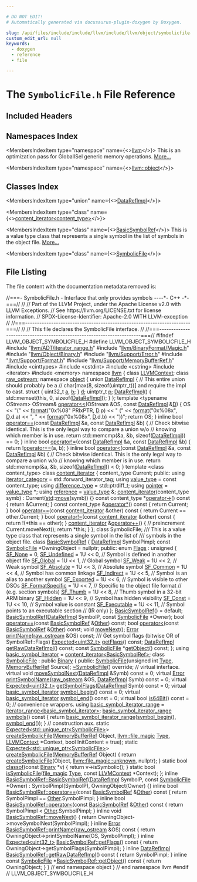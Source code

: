 ```yaml
---

# DO NOT EDIT!
# Automatically generated via docusaurus-plugin-doxygen by Doxygen.

slug: /api/files/include/include/llvm/include/llvm/object/symbolicfile-h
custom_edit_url: null
keywords:
  - doxygen
  - reference
  - file

---
```





# The `SymbolicFile.h` File Reference

<DoxygenPage pluginConfig={pluginConfig}>



## Included Headers

<IncludesList>
<IncludesListItem
  filePath="llvm/ADT/iterator_range.h"
  permalink="/docs/api/files/include/include/llvm/include/llvm/adt/iterator-range-h"
  isLocal="true" />
<IncludesListItem
  filePath="llvm/BinaryFormat/Magic.h"
  permalink="/docs/api/files/include/include/llvm/include/llvm/binaryformat/magic-h"
  isLocal="true" />
<IncludesListItem
  filePath="llvm/Object/Binary.h"
  permalink="/docs/api/files/include/include/llvm/include/llvm/object/binary-h"
  isLocal="true" />
<IncludesListItem
  filePath="llvm/Support/Error.h"
  permalink="/docs/api/files/include/include/llvm/include/llvm/support/error-h"
  isLocal="true" />
<IncludesListItem
  filePath="llvm/Support/Format.h"
  permalink="/docs/api/files/include/include/llvm/include/llvm/support/format-h"
  isLocal="true" />
<IncludesListItem
  filePath="llvm/Support/MemoryBufferRef.h"
  permalink="/docs/api/files/include/include/llvm/include/llvm/support/memorybufferref-h"
  isLocal="true" />
<IncludesListItem
  filePath="cinttypes"
  permalink=""
  isLocal="false" />
<IncludesListItem
  filePath="cstdint"
  permalink=""
  isLocal="false" />
<IncludesListItem
  filePath="cstring"
  permalink=""
  isLocal="false" />
<IncludesListItem
  filePath="iterator"
  permalink=""
  isLocal="false" />
<IncludesListItem
  filePath="memory"
  permalink=""
  isLocal="false" />
</IncludesList>

## Namespaces Index

<MembersIndex>

<MembersIndexItem
  type="namespace"
  name={<><a href="/docs/api/namespaces/llvm">llvm</a></>}>
This is an optimization pass for GlobalISel generic memory operations. <a href="/docs/api/namespaces/llvm/#details">More...</a>
</MembersIndexItem>

<MembersIndexItem
  type="namespace"
  name={<><a href="/docs/api/namespaces/llvm/object">llvm::object</a></>}>
</MembersIndexItem>

</MembersIndex>

## Classes Index

<MembersIndex>

<MembersIndexItem
  type="union"
  name={<><a href="/docs/api/unions/llvm/object/datarefimpl">DataRefImpl</a></>}>
</MembersIndexItem>

<MembersIndexItem
  type="class"
  name={<><a href="/docs/api/classes/llvm/object/content-iterator">content_iterator&lt;content_type&gt;</a></>}>
</MembersIndexItem>

<MembersIndexItem
  type="class"
  name={<><a href="/docs/api/classes/llvm/object/basicsymbolref">BasicSymbolRef</a></>}>
This is a value type class that represents a single symbol in the list of symbols in the object file. <a href="/docs/api/classes/llvm/object/basicsymbolref/#details">More...</a>
</MembersIndexItem>

<MembersIndexItem
  type="class"
  name={<><a href="/docs/api/classes/llvm/object/symbolicfile">SymbolicFile</a></>}>
</MembersIndexItem>

</MembersIndex>


## File Listing

The file content with the documentation metadata removed is:

<ProgramListing>

<Link id="l00001" /><CodeLine lineNumber="1"><span class="doxyHighlightComment">//===- SymbolicFile.h - Interface that only provides symbols ----&#42;- C++ -&#42;-===//</span></CodeLine>
<Link id="l00002" /><CodeLine lineNumber="2"><span class="doxyHighlightComment">//</span></CodeLine>
<Link id="l00003" /><CodeLine lineNumber="3"><span class="doxyHighlightComment">// Part of the LLVM Project, under the Apache License v2.0 with LLVM Exceptions.</span></CodeLine>
<Link id="l00004" /><CodeLine lineNumber="4"><span class="doxyHighlightComment">// See https://llvm.org/LICENSE.txt for license information.</span></CodeLine>
<Link id="l00005" /><CodeLine lineNumber="5"><span class="doxyHighlightComment">// SPDX-License-Identifier: Apache-2.0 WITH LLVM-exception</span></CodeLine>
<Link id="l00006" /><CodeLine lineNumber="6"><span class="doxyHighlightComment">//</span></CodeLine>
<Link id="l00007" /><CodeLine lineNumber="7"><span class="doxyHighlightComment">//===----------------------------------------------------------------------===//</span></CodeLine>
<Link id="l00008" /><CodeLine lineNumber="8"><span class="doxyHighlightComment">//</span></CodeLine>
<Link id="l00009" /><CodeLine lineNumber="9"><span class="doxyHighlightComment">// This file declares the SymbolicFile interface.</span></CodeLine>
<Link id="l00010" /><CodeLine lineNumber="10"><span class="doxyHighlightComment">//</span></CodeLine>
<Link id="l00011" /><CodeLine lineNumber="11"><span class="doxyHighlightComment">//===----------------------------------------------------------------------===//</span></CodeLine>
<Link id="l00012" /><CodeLine lineNumber="12"></CodeLine>
<Link id="l00013" /><CodeLine lineNumber="13"><span class="doxyHighlightPreprocessor">#ifndef LLVM&#95;OBJECT&#95;SYMBOLICFILE&#95;H</span></CodeLine>
<Link id="l00014" /><CodeLine lineNumber="14"><span class="doxyHighlightPreprocessor">#define LLVM&#95;OBJECT&#95;SYMBOLICFILE&#95;H</span></CodeLine>
<Link id="l00015" /><CodeLine lineNumber="15"></CodeLine>
<Link id="l00016" /><CodeLine lineNumber="16"><span class="doxyHighlightPreprocessor">#include &quot;<a href="/docs/api/files/include/include/llvm/include/llvm/adt/iterator-range-h">llvm/ADT/iterator&#95;range.h</a>&quot;</span></CodeLine>
<Link id="l00017" /><CodeLine lineNumber="17"><span class="doxyHighlightPreprocessor">#include &quot;<a href="/docs/api/files/include/include/llvm/include/llvm/binaryformat/magic-h">llvm/BinaryFormat/Magic.h</a>&quot;</span></CodeLine>
<Link id="l00018" /><CodeLine lineNumber="18"><span class="doxyHighlightPreprocessor">#include &quot;<a href="/docs/api/files/include/include/llvm/include/llvm/object/binary-h">llvm/Object/Binary.h</a>&quot;</span></CodeLine>
<Link id="l00019" /><CodeLine lineNumber="19"><span class="doxyHighlightPreprocessor">#include &quot;<a href="/docs/api/files/include/include/llvm/include/llvm/support/error-h">llvm/Support/Error.h</a>&quot;</span></CodeLine>
<Link id="l00020" /><CodeLine lineNumber="20"><span class="doxyHighlightPreprocessor">#include &quot;<a href="/docs/api/files/include/include/llvm/include/llvm/support/format-h">llvm/Support/Format.h</a>&quot;</span></CodeLine>
<Link id="l00021" /><CodeLine lineNumber="21"><span class="doxyHighlightPreprocessor">#include &quot;<a href="/docs/api/files/include/include/llvm/include/llvm/support/memorybufferref-h">llvm/Support/MemoryBufferRef.h</a>&quot;</span></CodeLine>
<Link id="l00022" /><CodeLine lineNumber="22"><span class="doxyHighlightPreprocessor">#include &lt;cinttypes&gt;</span></CodeLine>
<Link id="l00023" /><CodeLine lineNumber="23"><span class="doxyHighlightPreprocessor">#include &lt;cstdint&gt;</span></CodeLine>
<Link id="l00024" /><CodeLine lineNumber="24"><span class="doxyHighlightPreprocessor">#include &lt;cstring&gt;</span></CodeLine>
<Link id="l00025" /><CodeLine lineNumber="25"><span class="doxyHighlightPreprocessor">#include &lt;iterator&gt;</span></CodeLine>
<Link id="l00026" /><CodeLine lineNumber="26"><span class="doxyHighlightPreprocessor">#include &lt;memory&gt;</span></CodeLine>
<Link id="l00027" /><CodeLine lineNumber="27"></CodeLine>
<Link id="l00028" /><CodeLine lineNumber="28"><span class="doxyHighlightKeyword">namespace </span><span class="doxyHighlight"><a href="/docs/api/namespaces/llvm">llvm</a> &#123;</span></CodeLine>
<Link id="l00029" /><CodeLine lineNumber="29"></CodeLine>
<Link id="l00030" /><CodeLine lineNumber="30"><span class="doxyHighlightKeyword">class </span><span class="doxyHighlight"><a href="/docs/api/classes/llvm/llvmcontext">LLVMContext</a>;</span></CodeLine>
<Link id="l00031" /><CodeLine lineNumber="31"><span class="doxyHighlightKeyword">class </span><span class="doxyHighlight"><a href="/docs/api/classes/llvm/raw-ostream">raw&#95;ostream</a>;</span></CodeLine>
<Link id="l00032" /><CodeLine lineNumber="32"></CodeLine>
<Link id="l00033" /><CodeLine lineNumber="33"><span class="doxyHighlightKeyword">namespace </span><span class="doxyHighlight"><a href="/docs/api/namespaces/llvm/object">object</a> &#123;</span></CodeLine>
<Link id="l00034" /><CodeLine lineNumber="34"></CodeLine>
<Link id="l00035" /><CodeLine lineNumber="35" lineLink="/docs/api/unions/llvm/object/datarefimpl"><span class="doxyHighlightKeyword">union </span><span class="doxyHighlight"><a href="/docs/api/unions/llvm/object/datarefimpl/#a80e5a3938a7969e7316f53f3d2a48908">DataRefImpl</a> &#123;</span></CodeLine>
<Link id="l00036" /><CodeLine lineNumber="36"><span class="doxyHighlight">  </span><span class="doxyHighlightComment">// This entire union should probably be a</span></CodeLine>
<Link id="l00037" /><CodeLine lineNumber="37"><span class="doxyHighlight">  </span><span class="doxyHighlightComment">// char&#91;max(8, sizeof(uintptr&#95;t))&#93; and require the impl to cast.</span></CodeLine>
<Link id="l00038" /><CodeLine lineNumber="38"><span class="doxyHighlight">  </span><span class="doxyHighlightKeyword">struct </span><span class="doxyHighlight">&#123;</span></CodeLine>
<Link id="l00039" /><CodeLine lineNumber="39" lineLink="/docs/api/unions/llvm/object/datarefimpl/#a7fdc4ddba62f47c71da3252c30ce9441"><span class="doxyHighlight">    uint32&#95;t <a href="/docs/api/unions/llvm/object/datarefimpl/#a7fdc4ddba62f47c71da3252c30ce9441">a</a>, <a href="/docs/api/unions/llvm/object/datarefimpl/#a2820613261c431d4de10b49e30b90ae4">b</a>;</span></CodeLine>
<Link id="l00040" /><CodeLine lineNumber="40" lineLink="/docs/api/unions/llvm/object/datarefimpl/#a4f65e798a8ff3a72293bdaf9a6538e3b"><span class="doxyHighlight">  &#125; <a href="/docs/api/unions/llvm/object/datarefimpl/#a4f65e798a8ff3a72293bdaf9a6538e3b">d</a>;</span></CodeLine>
<Link id="l00041" /><CodeLine lineNumber="41" lineLink="/docs/api/unions/llvm/object/datarefimpl/#a2d14abe832a3bf0cc963944bcd13d1cd"><span class="doxyHighlight">  uintptr&#95;t <a href="/docs/api/unions/llvm/object/datarefimpl/#a2d14abe832a3bf0cc963944bcd13d1cd">p</a>;</span></CodeLine>
<Link id="l00042" /><CodeLine lineNumber="42"></CodeLine>
<Link id="l00043" /><CodeLine lineNumber="43" lineLink="/docs/api/unions/llvm/object/datarefimpl/#a80e5a3938a7969e7316f53f3d2a48908"><span class="doxyHighlight">  <a href="/docs/api/unions/llvm/object/datarefimpl/#a80e5a3938a7969e7316f53f3d2a48908">DataRefImpl</a>() &#123; std::memset(</span><span class="doxyHighlightKeyword">this</span><span class="doxyHighlight">, 0, </span><span class="doxyHighlightKeyword">sizeof</span><span class="doxyHighlight">(<a href="/docs/api/unions/llvm/object/datarefimpl/#a80e5a3938a7969e7316f53f3d2a48908">DataRefImpl</a>)); &#125;</span></CodeLine>
<Link id="l00044" /><CodeLine lineNumber="44"><span class="doxyHighlight">&#125;;</span></CodeLine>
<Link id="l00045" /><CodeLine lineNumber="45"></CodeLine>
<Link id="l00046" /><CodeLine lineNumber="46"><span class="doxyHighlightKeyword">template</span><span class="doxyHighlight"> &lt;</span><span class="doxyHighlightKeyword">typename</span><span class="doxyHighlight"> OStream&gt;</span></CodeLine>
<Link id="l00047" /><CodeLine lineNumber="47" lineLink="/docs/api/namespaces/llvm/object/#a20a6984d483b629d3639b7c68795e089"><span class="doxyHighlight">OStream&amp; <a href="/docs/api/namespaces/llvm/object/#aefea632d85600f98ca5b9c58f192d46b">operator&lt;&lt;</a>(OStream &amp;OS, </span><span class="doxyHighlightKeyword">const</span><span class="doxyHighlight"> <a href="/docs/api/unions/llvm/object/datarefimpl">DataRefImpl</a> &amp;<a href="/docs/api/files/lib/lib/ir/builtingcs-cpp/#a6a9f043784cf87001c84980afa76da82">D</a>) &#123;</span></CodeLine>
<Link id="l00048" /><CodeLine lineNumber="48"><span class="doxyHighlight">  OS &lt;&lt; </span><span class="doxyHighlightStringLiteral">&quot;(&quot;</span><span class="doxyHighlight"> &lt;&lt; <a href="/docs/api/namespaces/llvm/#a939bc2108d47080767f0c06ba56caec7">format</a>(</span><span class="doxyHighlightStringLiteral">&quot;0x%08&quot;</span><span class="doxyHighlight"> PRIxPTR, <a href="/docs/api/files/lib/lib/ir/builtingcs-cpp/#a6a9f043784cf87001c84980afa76da82">D</a>.p) &lt;&lt; </span><span class="doxyHighlightStringLiteral">&quot; (&quot;</span><span class="doxyHighlight"> &lt;&lt; <a href="/docs/api/namespaces/llvm/#a939bc2108d47080767f0c06ba56caec7">format</a>(</span><span class="doxyHighlightStringLiteral">&quot;0x%08x&quot;</span><span class="doxyHighlight">, <a href="/docs/api/files/lib/lib/ir/builtingcs-cpp/#a6a9f043784cf87001c84980afa76da82">D</a>.d.a)</span></CodeLine>
<Link id="l00049" /><CodeLine lineNumber="49"><span class="doxyHighlight">     &lt;&lt; </span><span class="doxyHighlightStringLiteral">&quot;, &quot;</span><span class="doxyHighlight"> &lt;&lt; <a href="/docs/api/namespaces/llvm/#a939bc2108d47080767f0c06ba56caec7">format</a>(</span><span class="doxyHighlightStringLiteral">&quot;0x%08x&quot;</span><span class="doxyHighlight">, <a href="/docs/api/files/lib/lib/ir/builtingcs-cpp/#a6a9f043784cf87001c84980afa76da82">D</a>.d.b) &lt;&lt; </span><span class="doxyHighlightStringLiteral">&quot;))&quot;</span><span class="doxyHighlight">;</span></CodeLine>
<Link id="l00050" /><CodeLine lineNumber="50"><span class="doxyHighlight">  </span><span class="doxyHighlightKeywordFlow">return</span><span class="doxyHighlight"> OS;</span></CodeLine>
<Link id="l00051" /><CodeLine lineNumber="51"><span class="doxyHighlight">&#125;</span></CodeLine>
<Link id="l00052" /><CodeLine lineNumber="52"></CodeLine>
<Link id="l00053" /><CodeLine lineNumber="53" lineLink="/docs/api/namespaces/llvm/object/#a76c5bc6024cfb8555844b8b752f8cf9f"><span class="doxyHighlightKeyword">inline</span><span class="doxyHighlight"> </span><span class="doxyHighlightKeywordType">bool</span><span class="doxyHighlight"> <a href="/docs/api/namespaces/llvm/object/#aab61a565fbe0817401e9305b2e722db5">operator==</a>(</span><span class="doxyHighlightKeyword">const</span><span class="doxyHighlight"> <a href="/docs/api/unions/llvm/object/datarefimpl">DataRefImpl</a> &amp;a, </span><span class="doxyHighlightKeyword">const</span><span class="doxyHighlight"> <a href="/docs/api/unions/llvm/object/datarefimpl">DataRefImpl</a> &amp;b) &#123;</span></CodeLine>
<Link id="l00054" /><CodeLine lineNumber="54"><span class="doxyHighlight">  </span><span class="doxyHighlightComment">// Check bitwise identical. This is the only legal way to compare a union w/o</span></CodeLine>
<Link id="l00055" /><CodeLine lineNumber="55"><span class="doxyHighlight">  </span><span class="doxyHighlightComment">// knowing which member is in use.</span></CodeLine>
<Link id="l00056" /><CodeLine lineNumber="56"><span class="doxyHighlight">  </span><span class="doxyHighlightKeywordFlow">return</span><span class="doxyHighlight"> std::memcmp(&amp;a, &amp;b, </span><span class="doxyHighlightKeyword">sizeof</span><span class="doxyHighlight">(<a href="/docs/api/unions/llvm/object/datarefimpl">DataRefImpl</a>)) == 0;</span></CodeLine>
<Link id="l00057" /><CodeLine lineNumber="57"><span class="doxyHighlight">&#125;</span></CodeLine>
<Link id="l00058" /><CodeLine lineNumber="58"></CodeLine>
<Link id="l00059" /><CodeLine lineNumber="59" lineLink="/docs/api/namespaces/llvm/object/#a6c1a9f98e958db72a4accce2ad15533e"><span class="doxyHighlightKeyword">inline</span><span class="doxyHighlight"> </span><span class="doxyHighlightKeywordType">bool</span><span class="doxyHighlight"> <a href="/docs/api/namespaces/llvm/object/#a6c1a9f98e958db72a4accce2ad15533e">operator!=</a>(</span><span class="doxyHighlightKeyword">const</span><span class="doxyHighlight"> <a href="/docs/api/unions/llvm/object/datarefimpl">DataRefImpl</a> &amp;a, </span><span class="doxyHighlightKeyword">const</span><span class="doxyHighlight"> <a href="/docs/api/unions/llvm/object/datarefimpl">DataRefImpl</a> &amp;b) &#123;</span></CodeLine>
<Link id="l00060" /><CodeLine lineNumber="60"><span class="doxyHighlight">  </span><span class="doxyHighlightKeywordFlow">return</span><span class="doxyHighlight"> !<a href="/docs/api/namespaces/llvm/object/#aab61a565fbe0817401e9305b2e722db5">operator==</a>(a, b);</span></CodeLine>
<Link id="l00061" /><CodeLine lineNumber="61"><span class="doxyHighlight">&#125;</span></CodeLine>
<Link id="l00062" /><CodeLine lineNumber="62"></CodeLine>
<Link id="l00063" /><CodeLine lineNumber="63" lineLink="/docs/api/namespaces/llvm/object/#aeb64109c22e6ed52ccfd1035638472df"><span class="doxyHighlightKeyword">inline</span><span class="doxyHighlight"> </span><span class="doxyHighlightKeywordType">bool</span><span class="doxyHighlight"> <a href="/docs/api/namespaces/llvm/object/#a0c94ce6da64569297177cfd8e9c570ed">operator&lt;</a>(</span><span class="doxyHighlightKeyword">const</span><span class="doxyHighlight"> <a href="/docs/api/unions/llvm/object/datarefimpl">DataRefImpl</a> &amp;a, </span><span class="doxyHighlightKeyword">const</span><span class="doxyHighlight"> <a href="/docs/api/unions/llvm/object/datarefimpl">DataRefImpl</a> &amp;b) &#123;</span></CodeLine>
<Link id="l00064" /><CodeLine lineNumber="64"><span class="doxyHighlight">  </span><span class="doxyHighlightComment">// Check bitwise identical. This is the only legal way to compare a union w/o</span></CodeLine>
<Link id="l00065" /><CodeLine lineNumber="65"><span class="doxyHighlight">  </span><span class="doxyHighlightComment">// knowing which member is in use.</span></CodeLine>
<Link id="l00066" /><CodeLine lineNumber="66"><span class="doxyHighlight">  </span><span class="doxyHighlightKeywordFlow">return</span><span class="doxyHighlight"> std::memcmp(&amp;a, &amp;b, </span><span class="doxyHighlightKeyword">sizeof</span><span class="doxyHighlight">(<a href="/docs/api/unions/llvm/object/datarefimpl">DataRefImpl</a>)) &lt; 0;</span></CodeLine>
<Link id="l00067" /><CodeLine lineNumber="67"><span class="doxyHighlight">&#125;</span></CodeLine>
<Link id="l00068" /><CodeLine lineNumber="68"></CodeLine>
<Link id="l00069" /><CodeLine lineNumber="69" lineLink="/docs/api/classes/llvm/object/content-iterator"><span class="doxyHighlightKeyword">template</span><span class="doxyHighlight"> &lt;</span><span class="doxyHighlightKeyword">class</span><span class="doxyHighlight"> content&#95;type&gt; </span><span class="doxyHighlightKeyword">class </span><span class="doxyHighlight"><a href="/docs/api/classes/llvm/object/content-iterator/#aef819baaecca9d1e0c38d5f078ee765d">content&#95;iterator</a> &#123;</span></CodeLine>
<Link id="l00070" /><CodeLine lineNumber="70"><span class="doxyHighlight">  content&#95;type Current;</span></CodeLine>
<Link id="l00071" /><CodeLine lineNumber="71"></CodeLine>
<Link id="l00072" /><CodeLine lineNumber="72"><span class="doxyHighlightKeyword">public</span><span class="doxyHighlight">:</span></CodeLine>
<Link id="l00073" /><CodeLine lineNumber="73" lineLink="/docs/api/classes/llvm/object/content-iterator/#a42324cc6d46118e8ccd689b6676133a1"><span class="doxyHighlight">  </span><span class="doxyHighlightKeyword">using </span><span class="doxyHighlight"><a href="/docs/api/classes/llvm/object/content-iterator/#a42324cc6d46118e8ccd689b6676133a1">iterator&#95;category</a> = std::forward&#95;iterator&#95;tag;</span></CodeLine>
<Link id="l00074" /><CodeLine lineNumber="74" lineLink="/docs/api/classes/llvm/object/content-iterator/#a63e9d40261ced44e2e1d6976e40c7ee3"><span class="doxyHighlight">  </span><span class="doxyHighlightKeyword">using </span><span class="doxyHighlight"><a href="/docs/api/classes/llvm/object/content-iterator/#a63e9d40261ced44e2e1d6976e40c7ee3">value&#95;type</a> = </span><span class="doxyHighlightKeyword">const</span><span class="doxyHighlight"> content&#95;type;</span></CodeLine>
<Link id="l00075" /><CodeLine lineNumber="75" lineLink="/docs/api/classes/llvm/object/content-iterator/#ac3e28186fbc512ef49384a8dce778ce5"><span class="doxyHighlight">  </span><span class="doxyHighlightKeyword">using </span><span class="doxyHighlight"><a href="/docs/api/classes/llvm/object/content-iterator/#ac3e28186fbc512ef49384a8dce778ce5">difference&#95;type</a> = std::ptrdiff&#95;t;</span></CodeLine>
<Link id="l00076" /><CodeLine lineNumber="76" lineLink="/docs/api/classes/llvm/object/content-iterator/#afeff32766df6846acc1c4b2684dff717"><span class="doxyHighlight">  </span><span class="doxyHighlightKeyword">using </span><span class="doxyHighlight"><a href="/docs/api/classes/llvm/object/content-iterator/#afeff32766df6846acc1c4b2684dff717">pointer</a> = <a href="/docs/api/classes/llvm/object/content-iterator/#a63e9d40261ced44e2e1d6976e40c7ee3">value&#95;type</a> &#42;;</span></CodeLine>
<Link id="l00077" /><CodeLine lineNumber="77" lineLink="/docs/api/classes/llvm/object/content-iterator/#a5af01795f27f78efad692bdc47e1c6b8"><span class="doxyHighlight">  </span><span class="doxyHighlightKeyword">using </span><span class="doxyHighlight"><a href="/docs/api/classes/llvm/object/content-iterator/#a5af01795f27f78efad692bdc47e1c6b8">reference</a> = <a href="/docs/api/classes/llvm/object/content-iterator/#a63e9d40261ced44e2e1d6976e40c7ee3">value&#95;type</a> &amp;;</span></CodeLine>
<Link id="l00078" /><CodeLine lineNumber="78"></CodeLine>
<Link id="l00079" /><CodeLine lineNumber="79" lineLink="/docs/api/classes/llvm/object/content-iterator/#aef819baaecca9d1e0c38d5f078ee765d"><span class="doxyHighlight">  <a href="/docs/api/classes/llvm/object/content-iterator/#aef819baaecca9d1e0c38d5f078ee765d">content&#95;iterator</a>(content&#95;type symb) : Current(<a href="/docs/api/namespaces/std">std</a>::<a href="/docs/api/namespaces/llvm/#abfc9c7ecf70f66901e439f7c04ef3dbb">move</a>(symb)) &#123;&#125;</span></CodeLine>
<Link id="l00080" /><CodeLine lineNumber="80"></CodeLine>
<Link id="l00081" /><CodeLine lineNumber="81" lineLink="/docs/api/classes/llvm/object/content-iterator/#a30304f1d317a6cf34d10be3ab7dec073"><span class="doxyHighlight">  </span><span class="doxyHighlightKeyword">const</span><span class="doxyHighlight"> content&#95;type &#42;<a href="/docs/api/classes/llvm/object/content-iterator/#a30304f1d317a6cf34d10be3ab7dec073">operator-&gt;</a>()</span><span class="doxyHighlightKeyword"> const </span><span class="doxyHighlight">&#123; </span><span class="doxyHighlightKeywordFlow">return</span><span class="doxyHighlight"> &amp;Current; &#125;</span></CodeLine>
<Link id="l00082" /><CodeLine lineNumber="82"></CodeLine>
<Link id="l00083" /><CodeLine lineNumber="83" lineLink="/docs/api/classes/llvm/object/content-iterator/#a28af108b6d9b57dd9d12212e38d3f21a"><span class="doxyHighlight">  </span><span class="doxyHighlightKeyword">const</span><span class="doxyHighlight"> content&#95;type &amp;<a href="/docs/api/classes/llvm/object/content-iterator/#a28af108b6d9b57dd9d12212e38d3f21a">operator&#42;</a>()</span><span class="doxyHighlightKeyword"> const </span><span class="doxyHighlight">&#123; </span><span class="doxyHighlightKeywordFlow">return</span><span class="doxyHighlight"> Current; &#125;</span></CodeLine>
<Link id="l00084" /><CodeLine lineNumber="84"></CodeLine>
<Link id="l00085" /><CodeLine lineNumber="85" lineLink="/docs/api/classes/llvm/object/content-iterator/#a4e5e65c288e5e66fd0854f1651d3ce88"><span class="doxyHighlight">  </span><span class="doxyHighlightKeywordType">bool</span><span class="doxyHighlight"> <a href="/docs/api/classes/llvm/object/content-iterator/#a4e5e65c288e5e66fd0854f1651d3ce88">operator==</a>(</span><span class="doxyHighlightKeyword">const</span><span class="doxyHighlight"> <a href="/docs/api/classes/llvm/object/content-iterator/#aef819baaecca9d1e0c38d5f078ee765d">content&#95;iterator</a> &amp;other)</span><span class="doxyHighlightKeyword"> const </span><span class="doxyHighlight">&#123;</span></CodeLine>
<Link id="l00086" /><CodeLine lineNumber="86"><span class="doxyHighlight">    </span><span class="doxyHighlightKeywordFlow">return</span><span class="doxyHighlight"> Current == other.Current;</span></CodeLine>
<Link id="l00087" /><CodeLine lineNumber="87"><span class="doxyHighlight">  &#125;</span></CodeLine>
<Link id="l00088" /><CodeLine lineNumber="88"></CodeLine>
<Link id="l00089" /><CodeLine lineNumber="89" lineLink="/docs/api/classes/llvm/object/content-iterator/#a59a5d64213a6157882b200bf80b97335"><span class="doxyHighlight">  </span><span class="doxyHighlightKeywordType">bool</span><span class="doxyHighlight"> <a href="/docs/api/classes/llvm/object/content-iterator/#a59a5d64213a6157882b200bf80b97335">operator!=</a>(</span><span class="doxyHighlightKeyword">const</span><span class="doxyHighlight"> <a href="/docs/api/classes/llvm/object/content-iterator/#aef819baaecca9d1e0c38d5f078ee765d">content&#95;iterator</a> &amp;other)</span><span class="doxyHighlightKeyword"> const </span><span class="doxyHighlight">&#123;</span></CodeLine>
<Link id="l00090" /><CodeLine lineNumber="90"><span class="doxyHighlight">    </span><span class="doxyHighlightKeywordFlow">return</span><span class="doxyHighlight"> !(&#42;</span><span class="doxyHighlightKeyword">this</span><span class="doxyHighlight"> == other);</span></CodeLine>
<Link id="l00091" /><CodeLine lineNumber="91"><span class="doxyHighlight">  &#125;</span></CodeLine>
<Link id="l00092" /><CodeLine lineNumber="92"></CodeLine>
<Link id="l00093" /><CodeLine lineNumber="93" lineLink="/docs/api/classes/llvm/object/content-iterator/#a4efbeaffb5eb3f047305f0d6ec60f112"><span class="doxyHighlight">  <a href="/docs/api/classes/llvm/object/content-iterator/#aef819baaecca9d1e0c38d5f078ee765d">content&#95;iterator</a> &amp;<a href="/docs/api/classes/llvm/object/content-iterator/#a4efbeaffb5eb3f047305f0d6ec60f112">operator++</a>() &#123; </span><span class="doxyHighlightComment">// preincrement</span></CodeLine>
<Link id="l00094" /><CodeLine lineNumber="94"><span class="doxyHighlight">    Current.moveNext();</span></CodeLine>
<Link id="l00095" /><CodeLine lineNumber="95"><span class="doxyHighlight">    </span><span class="doxyHighlightKeywordFlow">return</span><span class="doxyHighlight"> &#42;</span><span class="doxyHighlightKeyword">this</span><span class="doxyHighlight">;</span></CodeLine>
<Link id="l00096" /><CodeLine lineNumber="96"><span class="doxyHighlight">  &#125;</span></CodeLine>
<Link id="l00097" /><CodeLine lineNumber="97"><span class="doxyHighlight">&#125;;</span></CodeLine>
<Link id="l00098" /><CodeLine lineNumber="98"></CodeLine>
<Link id="l00099" /><CodeLine lineNumber="99"><span class="doxyHighlightKeyword">class </span><span class="doxyHighlight">SymbolicFile;</span></CodeLine>
<Link id="l00100" /><CodeLine lineNumber="100"></CodeLine>
<Link id="l00101" /><CodeLine lineNumber="101"><span class="doxyHighlightComment">/// This is a value type class that represents a single symbol in the list of</span></CodeLine>
<Link id="l00102" /><CodeLine lineNumber="102"><span class="doxyHighlightComment">/// symbols in the object file.</span></CodeLine>
<Link id="l00103" /><CodeLine lineNumber="103" lineLink="/docs/api/classes/llvm/object/basicsymbolref"><span class="doxyHighlightKeyword">class </span><span class="doxyHighlight"><a href="/docs/api/classes/llvm/object/basicsymbolref/#ab8d4ee7c02c28928d25ad12952e8e194">BasicSymbolRef</a> &#123;</span></CodeLine>
<Link id="l00104" /><CodeLine lineNumber="104"><span class="doxyHighlight">  <a href="/docs/api/unions/llvm/object/datarefimpl">DataRefImpl</a> SymbolPimpl;</span></CodeLine>
<Link id="l00105" /><CodeLine lineNumber="105"><span class="doxyHighlight">  </span><span class="doxyHighlightKeyword">const</span><span class="doxyHighlight"> <a href="/docs/api/classes/llvm/object/symbolicfile">SymbolicFile</a> &#42;OwningObject = </span><span class="doxyHighlightKeyword">nullptr</span><span class="doxyHighlight">;</span></CodeLine>
<Link id="l00106" /><CodeLine lineNumber="106"></CodeLine>
<Link id="l00107" /><CodeLine lineNumber="107"><span class="doxyHighlightKeyword">public</span><span class="doxyHighlight">:</span></CodeLine>
<Link id="l00108" /><CodeLine lineNumber="108" lineLink="/docs/api/classes/llvm/object/basicsymbolref/#a9004a106627deafd45a7c95ee497d431"><span class="doxyHighlight">  </span><span class="doxyHighlightKeyword">enum</span><span class="doxyHighlight"> <a href="/docs/api/classes/llvm/object/basicsymbolref/#a9004a106627deafd45a7c95ee497d431">Flags</a> : </span><span class="doxyHighlightKeywordType">unsigned</span><span class="doxyHighlight"> &#123;</span></CodeLine>
<Link id="l00109" /><CodeLine lineNumber="109" lineLink="/docs/api/classes/llvm/object/basicsymbolref/#a9004a106627deafd45a7c95ee497d431ad1cfe0c449b3dd82ae0eaeff1da6f766"><span class="doxyHighlight">    <a href="/docs/api/classes/llvm/object/basicsymbolref/#a9004a106627deafd45a7c95ee497d431ad1cfe0c449b3dd82ae0eaeff1da6f766">SF&#95;None</a> = 0,</span></CodeLine>
<Link id="l00110" /><CodeLine lineNumber="110" lineLink="/docs/api/classes/llvm/object/basicsymbolref/#a9004a106627deafd45a7c95ee497d431ad1131f10939b205635a0dc81ca3c45d7"><span class="doxyHighlight">    <a href="/docs/api/classes/llvm/object/basicsymbolref/#a9004a106627deafd45a7c95ee497d431ad1131f10939b205635a0dc81ca3c45d7">SF&#95;Undefined</a> = 1U &lt;&lt; 0,      </span><span class="doxyHighlightComment">// Symbol is defined in another object file</span></CodeLine>
<Link id="l00111" /><CodeLine lineNumber="111" lineLink="/docs/api/classes/llvm/object/basicsymbolref/#a9004a106627deafd45a7c95ee497d431a1cc593ee22b60969ba0a3cb1e5e21b34"><span class="doxyHighlight">    <a href="/docs/api/classes/llvm/object/basicsymbolref/#a9004a106627deafd45a7c95ee497d431a1cc593ee22b60969ba0a3cb1e5e21b34">SF&#95;Global</a> = 1U &lt;&lt; 1,         </span><span class="doxyHighlightComment">// Global symbol</span></CodeLine>
<Link id="l00112" /><CodeLine lineNumber="112" lineLink="/docs/api/classes/llvm/object/basicsymbolref/#a9004a106627deafd45a7c95ee497d431ac199a3dc25299a191397723e89fd303e"><span class="doxyHighlight">    <a href="/docs/api/classes/llvm/object/basicsymbolref/#a9004a106627deafd45a7c95ee497d431ac199a3dc25299a191397723e89fd303e">SF&#95;Weak</a> = 1U &lt;&lt; 2,           </span><span class="doxyHighlightComment">// Weak symbol</span></CodeLine>
<Link id="l00113" /><CodeLine lineNumber="113" lineLink="/docs/api/classes/llvm/object/basicsymbolref/#a9004a106627deafd45a7c95ee497d431acc6eb3e8d6f0fb38a6f3eb9ddef198af"><span class="doxyHighlight">    <a href="/docs/api/classes/llvm/object/basicsymbolref/#a9004a106627deafd45a7c95ee497d431acc6eb3e8d6f0fb38a6f3eb9ddef198af">SF&#95;Absolute</a> = 1U &lt;&lt; 3,       </span><span class="doxyHighlightComment">// Absolute symbol</span></CodeLine>
<Link id="l00114" /><CodeLine lineNumber="114" lineLink="/docs/api/classes/llvm/object/basicsymbolref/#a9004a106627deafd45a7c95ee497d431a917d4e0252fa1d20b2086b2e99e78e57"><span class="doxyHighlight">    <a href="/docs/api/classes/llvm/object/basicsymbolref/#a9004a106627deafd45a7c95ee497d431a917d4e0252fa1d20b2086b2e99e78e57">SF&#95;Common</a> = 1U &lt;&lt; 4,         </span><span class="doxyHighlightComment">// Symbol has common linkage</span></CodeLine>
<Link id="l00115" /><CodeLine lineNumber="115" lineLink="/docs/api/classes/llvm/object/basicsymbolref/#a9004a106627deafd45a7c95ee497d431a9660b615b36c70668b966e987719d9d6"><span class="doxyHighlight">    <a href="/docs/api/classes/llvm/object/basicsymbolref/#a9004a106627deafd45a7c95ee497d431a9660b615b36c70668b966e987719d9d6">SF&#95;Indirect</a> = 1U &lt;&lt; 5,       </span><span class="doxyHighlightComment">// Symbol is an alias to another symbol</span></CodeLine>
<Link id="l00116" /><CodeLine lineNumber="116" lineLink="/docs/api/classes/llvm/object/basicsymbolref/#a9004a106627deafd45a7c95ee497d431a3936e16c4ba4b109e74006ad9bdc06f8"><span class="doxyHighlight">    <a href="/docs/api/classes/llvm/object/basicsymbolref/#a9004a106627deafd45a7c95ee497d431a3936e16c4ba4b109e74006ad9bdc06f8">SF&#95;Exported</a> = 1U &lt;&lt; 6,       </span><span class="doxyHighlightComment">// Symbol is visible to other DSOs</span></CodeLine>
<Link id="l00117" /><CodeLine lineNumber="117" lineLink="/docs/api/classes/llvm/object/basicsymbolref/#a9004a106627deafd45a7c95ee497d431ac0848bf2e216fe6f4664820d93ab7265"><span class="doxyHighlight">    <a href="/docs/api/classes/llvm/object/basicsymbolref/#a9004a106627deafd45a7c95ee497d431ac0848bf2e216fe6f4664820d93ab7265">SF&#95;FormatSpecific</a> = 1U &lt;&lt; 7, </span><span class="doxyHighlightComment">// Specific to the object file format</span></CodeLine>
<Link id="l00118" /><CodeLine lineNumber="118"><span class="doxyHighlight">                                 </span><span class="doxyHighlightComment">// (e.g. section symbols)</span></CodeLine>
<Link id="l00119" /><CodeLine lineNumber="119" lineLink="/docs/api/classes/llvm/object/basicsymbolref/#a9004a106627deafd45a7c95ee497d431a586a24e61bc504778e4c89c8bb929e90"><span class="doxyHighlight">    <a href="/docs/api/classes/llvm/object/basicsymbolref/#a9004a106627deafd45a7c95ee497d431a586a24e61bc504778e4c89c8bb929e90">SF&#95;Thumb</a> = 1U &lt;&lt; 8,          </span><span class="doxyHighlightComment">// Thumb symbol in a 32-bit ARM binary</span></CodeLine>
<Link id="l00120" /><CodeLine lineNumber="120" lineLink="/docs/api/classes/llvm/object/basicsymbolref/#a9004a106627deafd45a7c95ee497d431a204140e5ce85b4dc444bf37cb0d8e402"><span class="doxyHighlight">    <a href="/docs/api/classes/llvm/object/basicsymbolref/#a9004a106627deafd45a7c95ee497d431a204140e5ce85b4dc444bf37cb0d8e402">SF&#95;Hidden</a> = 1U &lt;&lt; 9,         </span><span class="doxyHighlightComment">// Symbol has hidden visibility</span></CodeLine>
<Link id="l00121" /><CodeLine lineNumber="121" lineLink="/docs/api/classes/llvm/object/basicsymbolref/#a9004a106627deafd45a7c95ee497d431adb0e2612e20ba28b3b1fe8697f0b095a"><span class="doxyHighlight">    <a href="/docs/api/classes/llvm/object/basicsymbolref/#a9004a106627deafd45a7c95ee497d431adb0e2612e20ba28b3b1fe8697f0b095a">SF&#95;Const</a> = 1U &lt;&lt; 10,         </span><span class="doxyHighlightComment">// Symbol value is constant</span></CodeLine>
<Link id="l00122" /><CodeLine lineNumber="122" lineLink="/docs/api/classes/llvm/object/basicsymbolref/#a9004a106627deafd45a7c95ee497d431a2d0d252cebc6c9ccac230cb8625d8d59"><span class="doxyHighlight">    <a href="/docs/api/classes/llvm/object/basicsymbolref/#a9004a106627deafd45a7c95ee497d431a2d0d252cebc6c9ccac230cb8625d8d59">SF&#95;Executable</a> = 1U &lt;&lt; 11,    </span><span class="doxyHighlightComment">// Symbol points to an executable section</span></CodeLine>
<Link id="l00123" /><CodeLine lineNumber="123"><span class="doxyHighlight">                                 </span><span class="doxyHighlightComment">// (IR only)</span></CodeLine>
<Link id="l00124" /><CodeLine lineNumber="124"><span class="doxyHighlight">  &#125;;</span></CodeLine>
<Link id="l00125" /><CodeLine lineNumber="125"></CodeLine>
<Link id="l00126" /><CodeLine lineNumber="126" lineLink="/docs/api/classes/llvm/object/basicsymbolref/#ab8d4ee7c02c28928d25ad12952e8e194"><span class="doxyHighlight">  <a href="/docs/api/classes/llvm/object/basicsymbolref/#ab8d4ee7c02c28928d25ad12952e8e194">BasicSymbolRef</a>() = </span><span class="doxyHighlightKeywordFlow">default</span><span class="doxyHighlight">;</span></CodeLine>
<Link id="l00127" /><CodeLine lineNumber="127"><span class="doxyHighlight">  <a href="/docs/api/classes/llvm/object/basicsymbolref/#ab8d4ee7c02c28928d25ad12952e8e194">BasicSymbolRef</a>(<a href="/docs/api/unions/llvm/object/datarefimpl">DataRefImpl</a> SymbolP, </span><span class="doxyHighlightKeyword">const</span><span class="doxyHighlight"> <a href="/docs/api/classes/llvm/object/symbolicfile">SymbolicFile</a> &#42;Owner);</span></CodeLine>
<Link id="l00128" /><CodeLine lineNumber="128"></CodeLine>
<Link id="l00129" /><CodeLine lineNumber="129"><span class="doxyHighlight">  </span><span class="doxyHighlightKeywordType">bool</span><span class="doxyHighlight"> <a href="/docs/api/classes/llvm/object/basicsymbolref/#aa9ffd34ae685ddff696fde4e98d7bb79">operator==</a>(</span><span class="doxyHighlightKeyword">const</span><span class="doxyHighlight"> <a href="/docs/api/classes/llvm/object/basicsymbolref/#ab8d4ee7c02c28928d25ad12952e8e194">BasicSymbolRef</a> &amp;<a href="/docs/api/namespaces/llvm/#a9eb4f5b98b70ee4fab9614ed58282c1fa6311ae17c1ee52b36e68aaf4ad066387">Other</a>) </span><span class="doxyHighlightKeyword">const</span><span class="doxyHighlight">;</span></CodeLine>
<Link id="l00130" /><CodeLine lineNumber="130"><span class="doxyHighlight">  </span><span class="doxyHighlightKeywordType">bool</span><span class="doxyHighlight"> <a href="/docs/api/classes/llvm/object/basicsymbolref/#ac470b797232a954a8d9f7e8cce6e382e">operator&lt;</a>(</span><span class="doxyHighlightKeyword">const</span><span class="doxyHighlight"> <a href="/docs/api/classes/llvm/object/basicsymbolref/#ab8d4ee7c02c28928d25ad12952e8e194">BasicSymbolRef</a> &amp;<a href="/docs/api/namespaces/llvm/#a9eb4f5b98b70ee4fab9614ed58282c1fa6311ae17c1ee52b36e68aaf4ad066387">Other</a>) </span><span class="doxyHighlightKeyword">const</span><span class="doxyHighlight">;</span></CodeLine>
<Link id="l00131" /><CodeLine lineNumber="131"></CodeLine>
<Link id="l00132" /><CodeLine lineNumber="132"><span class="doxyHighlight">  </span><span class="doxyHighlightKeywordType">void</span><span class="doxyHighlight"> <a href="/docs/api/classes/llvm/object/basicsymbolref/#add9e37c10e1b7c4c09a2ac44db71ef71">moveNext</a>();</span></CodeLine>
<Link id="l00133" /><CodeLine lineNumber="133"></CodeLine>
<Link id="l00134" /><CodeLine lineNumber="134"><span class="doxyHighlight">  <a href="/docs/api/classes/llvm/error">Error</a> <a href="/docs/api/classes/llvm/object/basicsymbolref/#abb578f951dd51151734393c1d07284df">printName</a>(<a href="/docs/api/classes/llvm/raw-ostream">raw&#95;ostream</a> &amp;OS) </span><span class="doxyHighlightKeyword">const</span><span class="doxyHighlight">;</span></CodeLine>
<Link id="l00135" /><CodeLine lineNumber="135"></CodeLine>
<Link id="l00136" /><CodeLine lineNumber="136"><span class="doxyHighlightComment">  /// Get symbol flags (bitwise OR of SymbolRef::Flags)</span></CodeLine>
<Link id="l00137" /><CodeLine lineNumber="137"><span class="doxyHighlight">  <a href="/docs/api/classes/llvm/expected">Expected&lt;uint32&#95;t&gt;</a> <a href="/docs/api/classes/llvm/object/basicsymbolref/#a28b7c599b5884de1b379b53365685778">getFlags</a>() </span><span class="doxyHighlightKeyword">const</span><span class="doxyHighlight">;</span></CodeLine>
<Link id="l00138" /><CodeLine lineNumber="138"></CodeLine>
<Link id="l00139" /><CodeLine lineNumber="139"><span class="doxyHighlight">  <a href="/docs/api/unions/llvm/object/datarefimpl">DataRefImpl</a> <a href="/docs/api/classes/llvm/object/basicsymbolref/#a4edbb76f7d11d8891e10524e40bdaa85">getRawDataRefImpl</a>() </span><span class="doxyHighlightKeyword">const</span><span class="doxyHighlight">;</span></CodeLine>
<Link id="l00140" /><CodeLine lineNumber="140"><span class="doxyHighlight">  </span><span class="doxyHighlightKeyword">const</span><span class="doxyHighlight"> <a href="/docs/api/classes/llvm/object/symbolicfile">SymbolicFile</a> &#42;<a href="/docs/api/classes/llvm/object/basicsymbolref/#a294f053bad4966edce6b5edb3697cb08">getObject</a>() </span><span class="doxyHighlightKeyword">const</span><span class="doxyHighlight">;</span></CodeLine>
<Link id="l00141" /><CodeLine lineNumber="141"><span class="doxyHighlight">&#125;;</span></CodeLine>
<Link id="l00142" /><CodeLine lineNumber="142"></CodeLine>
<Link id="l00143" /><CodeLine lineNumber="143" lineLink="/docs/api/namespaces/llvm/object/#a5bf1bfacdebc64c1f70e3b2861ba76eb"><span class="doxyHighlightKeyword">using </span><span class="doxyHighlight"><a href="/docs/api/namespaces/llvm/object/#a5bf1bfacdebc64c1f70e3b2861ba76eb">basic&#95;symbol&#95;iterator</a> = <a href="/docs/api/classes/llvm/object/content-iterator">content&#95;iterator&lt;BasicSymbolRef&gt;</a>;</span></CodeLine>
<Link id="l00144" /><CodeLine lineNumber="144"></CodeLine>
<Link id="l00145" /><CodeLine lineNumber="145" lineLink="/docs/api/classes/llvm/object/symbolicfile"><span class="doxyHighlightKeyword">class </span><span class="doxyHighlight"><a href="/docs/api/classes/llvm/object/symbolicfile/#a8eeef7e2323c6f1ec25eb240e1842fee">SymbolicFile</a> : </span><span class="doxyHighlightKeyword">public</span><span class="doxyHighlight"> <a href="/docs/api/classes/llvm/object/binary/#a5efaba206c0c82deb1e8898c4c3aad4b">Binary</a> &#123;</span></CodeLine>
<Link id="l00146" /><CodeLine lineNumber="146"><span class="doxyHighlightKeyword">public</span><span class="doxyHighlight">:</span></CodeLine>
<Link id="l00147" /><CodeLine lineNumber="147"><span class="doxyHighlight">  <a href="/docs/api/classes/llvm/object/symbolicfile/#a8eeef7e2323c6f1ec25eb240e1842fee">SymbolicFile</a>(</span><span class="doxyHighlightKeywordType">unsigned</span><span class="doxyHighlight"> </span><span class="doxyHighlightKeywordType">int</span><span class="doxyHighlight"> <a href="/docs/api/classes/llvm/type">Type</a>, <a href="/docs/api/classes/llvm/memorybufferref">MemoryBufferRef</a> Source);</span></CodeLine>
<Link id="l00148" /><CodeLine lineNumber="148" lineLink="/docs/api/classes/llvm/object/symbolicfile/#a8e84cb6718ca7b956121a2f08becd9e0"><span class="doxyHighlight">  <a href="/docs/api/classes/llvm/object/symbolicfile/#a8e84cb6718ca7b956121a2f08becd9e0">~SymbolicFile</a>() </span><span class="doxyHighlightKeyword">override</span><span class="doxyHighlight">;</span></CodeLine>
<Link id="l00149" /><CodeLine lineNumber="149"></CodeLine>
<Link id="l00150" /><CodeLine lineNumber="150"><span class="doxyHighlight">  </span><span class="doxyHighlightComment">// virtual interface.</span></CodeLine>
<Link id="l00151" /><CodeLine lineNumber="151" lineLink="/docs/api/classes/llvm/object/symbolicfile/#ac96de0097bfe22b147c27162a22d41bd"><span class="doxyHighlight">  </span><span class="doxyHighlightKeyword">virtual</span><span class="doxyHighlight"> </span><span class="doxyHighlightKeywordType">void</span><span class="doxyHighlight"> <a href="/docs/api/classes/llvm/object/symbolicfile/#ac96de0097bfe22b147c27162a22d41bd">moveSymbolNext</a>(<a href="/docs/api/unions/llvm/object/datarefimpl">DataRefImpl</a> &amp;Symb) </span><span class="doxyHighlightKeyword">const</span><span class="doxyHighlight"> = 0;</span></CodeLine>
<Link id="l00152" /><CodeLine lineNumber="152"></CodeLine>
<Link id="l00153" /><CodeLine lineNumber="153" lineLink="/docs/api/classes/llvm/object/symbolicfile/#a9715b85c91d21c116f17e9f08ac8015a"><span class="doxyHighlight">  </span><span class="doxyHighlightKeyword">virtual</span><span class="doxyHighlight"> <a href="/docs/api/classes/llvm/error">Error</a> <a href="/docs/api/classes/llvm/object/symbolicfile/#a9715b85c91d21c116f17e9f08ac8015a">printSymbolName</a>(<a href="/docs/api/classes/llvm/raw-ostream">raw&#95;ostream</a> &amp;OS, <a href="/docs/api/unions/llvm/object/datarefimpl">DataRefImpl</a> Symb) </span><span class="doxyHighlightKeyword">const</span><span class="doxyHighlight"> = 0;</span></CodeLine>
<Link id="l00154" /><CodeLine lineNumber="154"></CodeLine>
<Link id="l00155" /><CodeLine lineNumber="155" lineLink="/docs/api/classes/llvm/object/symbolicfile/#aa060785f66d4e44ba0fbdc3ae33a1e42"><span class="doxyHighlight">  </span><span class="doxyHighlightKeyword">virtual</span><span class="doxyHighlight"> <a href="/docs/api/classes/llvm/expected">Expected&lt;uint32&#95;t&gt;</a> <a href="/docs/api/classes/llvm/object/symbolicfile/#aa060785f66d4e44ba0fbdc3ae33a1e42">getSymbolFlags</a>(<a href="/docs/api/unions/llvm/object/datarefimpl">DataRefImpl</a> Symb) </span><span class="doxyHighlightKeyword">const</span><span class="doxyHighlight"> = 0;</span></CodeLine>
<Link id="l00156" /><CodeLine lineNumber="156"></CodeLine>
<Link id="l00157" /><CodeLine lineNumber="157" lineLink="/docs/api/classes/llvm/object/symbolicfile/#a40c5717c994df60bcbe3d9299f6a5982"><span class="doxyHighlight">  </span><span class="doxyHighlightKeyword">virtual</span><span class="doxyHighlight"> <a href="/docs/api/namespaces/llvm/object/#a5bf1bfacdebc64c1f70e3b2861ba76eb">basic&#95;symbol&#95;iterator</a> <a href="/docs/api/classes/llvm/object/symbolicfile/#a40c5717c994df60bcbe3d9299f6a5982">symbol&#95;begin</a>() </span><span class="doxyHighlightKeyword">const</span><span class="doxyHighlight"> = 0;</span></CodeLine>
<Link id="l00158" /><CodeLine lineNumber="158"></CodeLine>
<Link id="l00159" /><CodeLine lineNumber="159" lineLink="/docs/api/classes/llvm/object/symbolicfile/#a7bc0f444aecc9b7aaef7facdb3d2bddb"><span class="doxyHighlight">  </span><span class="doxyHighlightKeyword">virtual</span><span class="doxyHighlight"> <a href="/docs/api/namespaces/llvm/object/#a5bf1bfacdebc64c1f70e3b2861ba76eb">basic&#95;symbol&#95;iterator</a> <a href="/docs/api/classes/llvm/object/symbolicfile/#a7bc0f444aecc9b7aaef7facdb3d2bddb">symbol&#95;end</a>() </span><span class="doxyHighlightKeyword">const</span><span class="doxyHighlight"> = 0;</span></CodeLine>
<Link id="l00160" /><CodeLine lineNumber="160"></CodeLine>
<Link id="l00161" /><CodeLine lineNumber="161" lineLink="/docs/api/classes/llvm/object/symbolicfile/#a635a922ee4f32bce5b1f3ae39e065c31"><span class="doxyHighlight">  </span><span class="doxyHighlightKeyword">virtual</span><span class="doxyHighlight"> </span><span class="doxyHighlightKeywordType">bool</span><span class="doxyHighlight"> <a href="/docs/api/classes/llvm/object/symbolicfile/#a635a922ee4f32bce5b1f3ae39e065c31">is64Bit</a>() </span><span class="doxyHighlightKeyword">const</span><span class="doxyHighlight"> = 0;</span></CodeLine>
<Link id="l00162" /><CodeLine lineNumber="162"></CodeLine>
<Link id="l00163" /><CodeLine lineNumber="163"><span class="doxyHighlight">  </span><span class="doxyHighlightComment">// convenience wrappers.</span></CodeLine>
<Link id="l00164" /><CodeLine lineNumber="164" lineLink="/docs/api/classes/llvm/object/symbolicfile/#a4cf1861651973dcb00123f21bf0ab33f"><span class="doxyHighlight">  </span><span class="doxyHighlightKeyword">using </span><span class="doxyHighlight"><a href="/docs/api/classes/llvm/object/symbolicfile/#a4cf1861651973dcb00123f21bf0ab33f">basic&#95;symbol&#95;iterator&#95;range</a> = <a href="/docs/api/classes/llvm/iterator-range">iterator&#95;range&lt;basic&#95;symbol&#95;iterator&gt;</a>;</span></CodeLine>
<Link id="l00165" /><CodeLine lineNumber="165" lineLink="/docs/api/classes/llvm/object/symbolicfile/#aa224a43fb4348654b3a36b5309630905"><span class="doxyHighlight">  <a href="/docs/api/classes/llvm/object/symbolicfile/#a4cf1861651973dcb00123f21bf0ab33f">basic&#95;symbol&#95;iterator&#95;range</a> <a href="/docs/api/classes/llvm/object/symbolicfile/#aa224a43fb4348654b3a36b5309630905">symbols</a>()</span><span class="doxyHighlightKeyword"> const </span><span class="doxyHighlight">&#123;</span></CodeLine>
<Link id="l00166" /><CodeLine lineNumber="166"><span class="doxyHighlight">    </span><span class="doxyHighlightKeywordFlow">return</span><span class="doxyHighlight"> <a href="/docs/api/classes/llvm/object/symbolicfile/#a4cf1861651973dcb00123f21bf0ab33f">basic&#95;symbol&#95;iterator&#95;range</a>(<a href="/docs/api/classes/llvm/object/symbolicfile/#a40c5717c994df60bcbe3d9299f6a5982">symbol&#95;begin</a>(), <a href="/docs/api/classes/llvm/object/symbolicfile/#a7bc0f444aecc9b7aaef7facdb3d2bddb">symbol&#95;end</a>());</span></CodeLine>
<Link id="l00167" /><CodeLine lineNumber="167"><span class="doxyHighlight">  &#125;</span></CodeLine>
<Link id="l00168" /><CodeLine lineNumber="168"></CodeLine>
<Link id="l00169" /><CodeLine lineNumber="169"><span class="doxyHighlight">  </span><span class="doxyHighlightComment">// construction aux.</span></CodeLine>
<Link id="l00170" /><CodeLine lineNumber="170"><span class="doxyHighlight">  </span><span class="doxyHighlightKeyword">static</span><span class="doxyHighlight"> <a href="/docs/api/classes/llvm/expected">Expected&lt;std::unique&#95;ptr&lt;SymbolicFile&gt;</a>&gt;</span></CodeLine>
<Link id="l00171" /><CodeLine lineNumber="171"><span class="doxyHighlight">  <a href="/docs/api/classes/llvm/object/symbolicfile/#a4ee418c47f5baa9b4b570371fc9630ce">createSymbolicFile</a>(<a href="/docs/api/classes/llvm/memorybufferref">MemoryBufferRef</a> Object, <a href="/docs/api/structs/llvm/file-magic">llvm::file&#95;magic</a> <a href="/docs/api/classes/llvm/type">Type</a>,</span></CodeLine>
<Link id="l00172" /><CodeLine lineNumber="172"><span class="doxyHighlight">                     <a href="/docs/api/classes/llvm/llvmcontext">LLVMContext</a> &#42;Context, </span><span class="doxyHighlightKeywordType">bool</span><span class="doxyHighlight"> InitContent = </span><span class="doxyHighlightKeyword">true</span><span class="doxyHighlight">);</span></CodeLine>
<Link id="l00173" /><CodeLine lineNumber="173"></CodeLine>
<Link id="l00174" /><CodeLine lineNumber="174"><span class="doxyHighlight">  </span><span class="doxyHighlightKeyword">static</span><span class="doxyHighlight"> <a href="/docs/api/classes/llvm/expected">Expected&lt;std::unique&#95;ptr&lt;SymbolicFile&gt;</a>&gt;</span></CodeLine>
<Link id="l00175" /><CodeLine lineNumber="175" lineLink="/docs/api/classes/llvm/object/symbolicfile/#a94a6766b2f7e1ec6eb4a07d8af35742f"><span class="doxyHighlight">  <a href="/docs/api/classes/llvm/object/symbolicfile/#a94a6766b2f7e1ec6eb4a07d8af35742f">createSymbolicFile</a>(<a href="/docs/api/classes/llvm/memorybufferref">MemoryBufferRef</a> Object) &#123;</span></CodeLine>
<Link id="l00176" /><CodeLine lineNumber="176"><span class="doxyHighlight">    </span><span class="doxyHighlightKeywordFlow">return</span><span class="doxyHighlight"> <a href="/docs/api/classes/llvm/object/symbolicfile/#a4ee418c47f5baa9b4b570371fc9630ce">createSymbolicFile</a>(Object, <a href="/docs/api/structs/llvm/file-magic/#a39d74d9fa08229878443101289698b3aae5a2f339dd671d3caf9b616ef7bf1efd">llvm::file&#95;magic::unknown</a>, </span><span class="doxyHighlightKeyword">nullptr</span><span class="doxyHighlight">);</span></CodeLine>
<Link id="l00177" /><CodeLine lineNumber="177"><span class="doxyHighlight">  &#125;</span></CodeLine>
<Link id="l00178" /><CodeLine lineNumber="178"></CodeLine>
<Link id="l00179" /><CodeLine lineNumber="179" lineLink="/docs/api/classes/llvm/object/symbolicfile/#a0951841c25d27d7f4cd67919fb84b7c8"><span class="doxyHighlight">  </span><span class="doxyHighlightKeyword">static</span><span class="doxyHighlight"> </span><span class="doxyHighlightKeywordType">bool</span><span class="doxyHighlight"> <a href="/docs/api/classes/llvm/object/symbolicfile/#a0951841c25d27d7f4cd67919fb84b7c8">classof</a>(</span><span class="doxyHighlightKeyword">const</span><span class="doxyHighlight"> <a href="/docs/api/classes/llvm/object/binary/#a5efaba206c0c82deb1e8898c4c3aad4b">Binary</a> &#42;v) &#123;</span></CodeLine>
<Link id="l00180" /><CodeLine lineNumber="180"><span class="doxyHighlight">    </span><span class="doxyHighlightKeywordFlow">return</span><span class="doxyHighlight"> v-&gt;isSymbolic();</span></CodeLine>
<Link id="l00181" /><CodeLine lineNumber="181"><span class="doxyHighlight">  &#125;</span></CodeLine>
<Link id="l00182" /><CodeLine lineNumber="182"></CodeLine>
<Link id="l00183" /><CodeLine lineNumber="183"><span class="doxyHighlight">  </span><span class="doxyHighlightKeyword">static</span><span class="doxyHighlight"> </span><span class="doxyHighlightKeywordType">bool</span><span class="doxyHighlight"> <a href="/docs/api/classes/llvm/object/symbolicfile/#abfda2a40879c19a80434914b8a55ce42">isSymbolicFile</a>(<a href="/docs/api/structs/llvm/file-magic">file&#95;magic</a> <a href="/docs/api/classes/llvm/type">Type</a>, </span><span class="doxyHighlightKeyword">const</span><span class="doxyHighlight"> <a href="/docs/api/classes/llvm/llvmcontext">LLVMContext</a> &#42;Context);</span></CodeLine>
<Link id="l00184" /><CodeLine lineNumber="184"><span class="doxyHighlight">&#125;;</span></CodeLine>
<Link id="l00185" /><CodeLine lineNumber="185"></CodeLine>
<Link id="l00186" /><CodeLine lineNumber="186" lineLink="/docs/api/classes/llvm/object/basicsymbolref/#a52146f20cc758b8230ed868e895f272f"><span class="doxyHighlightKeyword">inline</span><span class="doxyHighlight"> <a href="/docs/api/classes/llvm/object/basicsymbolref/#ab8d4ee7c02c28928d25ad12952e8e194">BasicSymbolRef::BasicSymbolRef</a>(<a href="/docs/api/unions/llvm/object/datarefimpl">DataRefImpl</a> SymbolP,</span></CodeLine>
<Link id="l00187" /><CodeLine lineNumber="187"><span class="doxyHighlight">                                      </span><span class="doxyHighlightKeyword">const</span><span class="doxyHighlight"> <a href="/docs/api/classes/llvm/object/symbolicfile">SymbolicFile</a> &#42;Owner)</span></CodeLine>
<Link id="l00188" /><CodeLine lineNumber="188"><span class="doxyHighlight">    : SymbolPimpl(SymbolP), OwningObject(Owner) &#123;&#125;</span></CodeLine>
<Link id="l00189" /><CodeLine lineNumber="189"></CodeLine>
<Link id="l00190" /><CodeLine lineNumber="190" lineLink="/docs/api/classes/llvm/object/basicsymbolref/#aa9ffd34ae685ddff696fde4e98d7bb79"><span class="doxyHighlightKeyword">inline</span><span class="doxyHighlight"> </span><span class="doxyHighlightKeywordType">bool</span><span class="doxyHighlight"> <a href="/docs/api/classes/llvm/object/basicsymbolref/#aa9ffd34ae685ddff696fde4e98d7bb79">BasicSymbolRef::operator==</a>(</span><span class="doxyHighlightKeyword">const</span><span class="doxyHighlight"> <a href="/docs/api/classes/llvm/object/basicsymbolref/#ab8d4ee7c02c28928d25ad12952e8e194">BasicSymbolRef</a> &amp;<a href="/docs/api/namespaces/llvm/#a9eb4f5b98b70ee4fab9614ed58282c1fa6311ae17c1ee52b36e68aaf4ad066387">Other</a>)</span><span class="doxyHighlightKeyword"> const </span><span class="doxyHighlight">&#123;</span></CodeLine>
<Link id="l00191" /><CodeLine lineNumber="191"><span class="doxyHighlight">  </span><span class="doxyHighlightKeywordFlow">return</span><span class="doxyHighlight"> SymbolPimpl == <a href="/docs/api/namespaces/llvm/#a9eb4f5b98b70ee4fab9614ed58282c1fa6311ae17c1ee52b36e68aaf4ad066387">Other</a>.SymbolPimpl;</span></CodeLine>
<Link id="l00192" /><CodeLine lineNumber="192"><span class="doxyHighlight">&#125;</span></CodeLine>
<Link id="l00193" /><CodeLine lineNumber="193"></CodeLine>
<Link id="l00194" /><CodeLine lineNumber="194" lineLink="/docs/api/classes/llvm/object/basicsymbolref/#ac470b797232a954a8d9f7e8cce6e382e"><span class="doxyHighlightKeyword">inline</span><span class="doxyHighlight"> </span><span class="doxyHighlightKeywordType">bool</span><span class="doxyHighlight"> <a href="/docs/api/classes/llvm/object/basicsymbolref/#ac470b797232a954a8d9f7e8cce6e382e">BasicSymbolRef::operator&lt;</a>(</span><span class="doxyHighlightKeyword">const</span><span class="doxyHighlight"> <a href="/docs/api/classes/llvm/object/basicsymbolref/#ab8d4ee7c02c28928d25ad12952e8e194">BasicSymbolRef</a> &amp;<a href="/docs/api/namespaces/llvm/#a9eb4f5b98b70ee4fab9614ed58282c1fa6311ae17c1ee52b36e68aaf4ad066387">Other</a>)</span><span class="doxyHighlightKeyword"> const </span><span class="doxyHighlight">&#123;</span></CodeLine>
<Link id="l00195" /><CodeLine lineNumber="195"><span class="doxyHighlight">  </span><span class="doxyHighlightKeywordFlow">return</span><span class="doxyHighlight"> SymbolPimpl &lt; <a href="/docs/api/namespaces/llvm/#a9eb4f5b98b70ee4fab9614ed58282c1fa6311ae17c1ee52b36e68aaf4ad066387">Other</a>.SymbolPimpl;</span></CodeLine>
<Link id="l00196" /><CodeLine lineNumber="196"><span class="doxyHighlight">&#125;</span></CodeLine>
<Link id="l00197" /><CodeLine lineNumber="197"></CodeLine>
<Link id="l00198" /><CodeLine lineNumber="198" lineLink="/docs/api/classes/llvm/object/basicsymbolref/#add9e37c10e1b7c4c09a2ac44db71ef71"><span class="doxyHighlightKeyword">inline</span><span class="doxyHighlight"> </span><span class="doxyHighlightKeywordType">void</span><span class="doxyHighlight"> <a href="/docs/api/classes/llvm/object/basicsymbolref/#add9e37c10e1b7c4c09a2ac44db71ef71">BasicSymbolRef::moveNext</a>() &#123;</span></CodeLine>
<Link id="l00199" /><CodeLine lineNumber="199"><span class="doxyHighlight">  </span><span class="doxyHighlightKeywordFlow">return</span><span class="doxyHighlight"> OwningObject-&gt;moveSymbolNext(SymbolPimpl);</span></CodeLine>
<Link id="l00200" /><CodeLine lineNumber="200"><span class="doxyHighlight">&#125;</span></CodeLine>
<Link id="l00201" /><CodeLine lineNumber="201"></CodeLine>
<Link id="l00202" /><CodeLine lineNumber="202" lineLink="/docs/api/classes/llvm/object/basicsymbolref/#abb578f951dd51151734393c1d07284df"><span class="doxyHighlightKeyword">inline</span><span class="doxyHighlight"> <a href="/docs/api/classes/llvm/error">Error</a> <a href="/docs/api/classes/llvm/object/basicsymbolref/#abb578f951dd51151734393c1d07284df">BasicSymbolRef::printName</a>(<a href="/docs/api/classes/llvm/raw-ostream">raw&#95;ostream</a> &amp;OS)</span><span class="doxyHighlightKeyword"> const </span><span class="doxyHighlight">&#123;</span></CodeLine>
<Link id="l00203" /><CodeLine lineNumber="203"><span class="doxyHighlight">  </span><span class="doxyHighlightKeywordFlow">return</span><span class="doxyHighlight"> OwningObject-&gt;printSymbolName(OS, SymbolPimpl);</span></CodeLine>
<Link id="l00204" /><CodeLine lineNumber="204"><span class="doxyHighlight">&#125;</span></CodeLine>
<Link id="l00205" /><CodeLine lineNumber="205"></CodeLine>
<Link id="l00206" /><CodeLine lineNumber="206" lineLink="/docs/api/classes/llvm/object/basicsymbolref/#a28b7c599b5884de1b379b53365685778"><span class="doxyHighlightKeyword">inline</span><span class="doxyHighlight"> <a href="/docs/api/classes/llvm/expected">Expected&lt;uint32&#95;t&gt;</a> <a href="/docs/api/classes/llvm/object/basicsymbolref/#a28b7c599b5884de1b379b53365685778">BasicSymbolRef::getFlags</a>()</span><span class="doxyHighlightKeyword"> const </span><span class="doxyHighlight">&#123;</span></CodeLine>
<Link id="l00207" /><CodeLine lineNumber="207"><span class="doxyHighlight">  </span><span class="doxyHighlightKeywordFlow">return</span><span class="doxyHighlight"> OwningObject-&gt;getSymbolFlags(SymbolPimpl);</span></CodeLine>
<Link id="l00208" /><CodeLine lineNumber="208"><span class="doxyHighlight">&#125;</span></CodeLine>
<Link id="l00209" /><CodeLine lineNumber="209"></CodeLine>
<Link id="l00210" /><CodeLine lineNumber="210" lineLink="/docs/api/classes/llvm/object/basicsymbolref/#a4edbb76f7d11d8891e10524e40bdaa85"><span class="doxyHighlightKeyword">inline</span><span class="doxyHighlight"> <a href="/docs/api/unions/llvm/object/datarefimpl">DataRefImpl</a> <a href="/docs/api/classes/llvm/object/basicsymbolref/#a4edbb76f7d11d8891e10524e40bdaa85">BasicSymbolRef::getRawDataRefImpl</a>()</span><span class="doxyHighlightKeyword"> const </span><span class="doxyHighlight">&#123;</span></CodeLine>
<Link id="l00211" /><CodeLine lineNumber="211"><span class="doxyHighlight">  </span><span class="doxyHighlightKeywordFlow">return</span><span class="doxyHighlight"> SymbolPimpl;</span></CodeLine>
<Link id="l00212" /><CodeLine lineNumber="212"><span class="doxyHighlight">&#125;</span></CodeLine>
<Link id="l00213" /><CodeLine lineNumber="213"></CodeLine>
<Link id="l00214" /><CodeLine lineNumber="214" lineLink="/docs/api/classes/llvm/object/basicsymbolref/#a294f053bad4966edce6b5edb3697cb08"><span class="doxyHighlightKeyword">inline</span><span class="doxyHighlight"> </span><span class="doxyHighlightKeyword">const</span><span class="doxyHighlight"> <a href="/docs/api/classes/llvm/object/symbolicfile">SymbolicFile</a> &#42;<a href="/docs/api/classes/llvm/object/basicsymbolref/#a294f053bad4966edce6b5edb3697cb08">BasicSymbolRef::getObject</a>()</span><span class="doxyHighlightKeyword"> const </span><span class="doxyHighlight">&#123;</span></CodeLine>
<Link id="l00215" /><CodeLine lineNumber="215"><span class="doxyHighlight">  </span><span class="doxyHighlightKeywordFlow">return</span><span class="doxyHighlight"> OwningObject;</span></CodeLine>
<Link id="l00216" /><CodeLine lineNumber="216"><span class="doxyHighlight">&#125;</span></CodeLine>
<Link id="l00217" /><CodeLine lineNumber="217"></CodeLine>
<Link id="l00218" /><CodeLine lineNumber="218"><span class="doxyHighlight">&#125; </span><span class="doxyHighlightComment">// end namespace object</span></CodeLine>
<Link id="l00219" /><CodeLine lineNumber="219"><span class="doxyHighlight">&#125; </span><span class="doxyHighlightComment">// end namespace llvm</span></CodeLine>
<Link id="l00220" /><CodeLine lineNumber="220"></CodeLine>
<Link id="l00221" /><CodeLine lineNumber="221"><span class="doxyHighlightPreprocessor">#endif </span><span class="doxyHighlightComment">// LLVM&#95;OBJECT&#95;SYMBOLICFILE&#95;H</span></CodeLine>

</ProgramListing>


</DoxygenPage>
